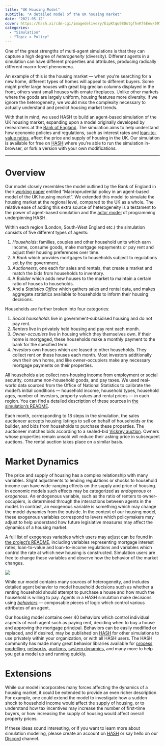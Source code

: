```yaml
---
title: "UK Housing Model"
subtitle: "A detailed model of the UK housing market"
date: "2021-05-12"
cover: https://hash.ai/cdn-cgi/imagedelivery/EipKtqu98OotgfhvKf6Eew/597dd52f-e760-483a-0200-75ce54232400/public
categories: 
  - "Simulation"
  - "Topic > Policy"
---
```


One of the great strengths of multi-agent simulations is that they can capture a high degree of _heterogeneity_ (diversity). Different agents in a simulation can have different properties and attributes, producing radically different macro-level phenomena.

An example of this is the housing market — when you're searching for a new home, different types of homes will appeal to different buyers. Some might prefer large houses with great big grecian columns displayed in the front, others want small houses with ornate fireplaces. Unlike other markets where the goods are largely uniform, housing features more diversity. If we ignore the heterogeneity, we would miss the complexity necessary to actually understand and predict housing market trends.

With that in mind, we used HASH to build an agent-based simulation of the UK housing market, expanding upon a model originally developed by researchers at the [Bank of England](https://www.bankofengland.co.uk/working-paper/2016/macroprudential-policy-in-an-agent-based-model-of-the-uk-housing-market). The simulation aims to help understand how economic policies and regulations, such as interest rates and [loan-to-value ratios](https://en.wikipedia.org/wiki/Loan-to-value_ratio), affect the price and supply of housing in the UK. Our simulation is available for free on [HASH](https://hash.ai/@hash/uk-housing) where you’re able to run the simulation in-browser, or fork a version with your own modifications.

* * *

# Overview

Our model closely resembles the model outlined by the Bank of England in their [working paper](https://www.bankofengland.co.uk/working-paper/2016/macroprudential-policy-in-an-agent-based-model-of-the-uk-housing-market) entitled “Macroprudential policy in an agent-based model of the UK housing market”. We extended this model to simulate the housing market at the regional level, compared to the UK as a whole. The relative ease of adding this extra source of heterogeneity is a testament to the power of agent-based simulation and the [actor model](https://hash.ai/wiki/actor-model) of programming underpinning HASH.

Within each region (London, South-West England etc.) the simulation consists of five different types of agents:

1. _Households_: families, couples and other household units which earn income, consume goods, make mortgage repayments or pay rent and adjust their housing preferences over time.
1. A _Bank_ which provides mortgages to households subject to regulations set by the government.
1. _Auctioneers_, one each for sales and rentals, that create a market and match the bids from households to inventory.
1. A _Builder_ which adds new houses to the market to maintain a certain ratio of houses to households.
1. And a _Statistics Office_ which gathers sales and rental data, and makes aggregate statistics available to households to inform their housing decisions.

Households are further broken into four categories:

1. _Social households_ live in government-subsidised housing and do not pay rent.
1. _Renters_ live in privately held housing and pay rent each month.
1. _Owner-occupiers_ live in housing which they themselves own. If their home is mortgaged, these households make a monthly payment to the bank for the specified term.
1. _Investors_ own houses which are leased to other households. They collect rent on these houses each month. Most investors additionally own their own home, and like owner-occupiers make any necessary mortgage payments on their properties. 

All households also collect non-housing income from employment or social security, consume non-household goods, and pay taxes. We used real-world data sourced from the Office of National Statistics to calibrate the model’s initial conditions — household income, household types, household ages, number of investors, property values and rental prices — in each region. You can find a detailed description of these sources in [the simulation’s README](https://hash.ai/@hash/uk-housing).

Each month, corresponding to 18 steps in the simulation, the sales auctioneer accepts housing listings to sell on behalf of households or the builder, and bids from households to purchase these properties. The auctioneer matches bids according to a sealed-bid [Vickrey auction](https://en.wikipedia.org/wiki/Vickrey_auction). Owners whose properties remain unsold will reduce their asking price in subsequent auctions. The rental auction takes place on a similar basis.

# Market Dynamics

The price and supply of housing has a complex relationship with many variables. Slight adjustments to lending regulations or shocks to household income can have wide-ranging effects on the supply and price of housing. In economic models such effects may be categorized as _endogenous_ or _exogenous_. An endogenous variable, such as the ratio of renters to owner-occupiers, is determined through the interactions between agents in the model. In contrast, an exogenous variable is something which may change the model dynamics from the outside. In the context of our housing model, these exogenous variables correspond to levers which policymakers may adjust to help understand how future legislative measures may affect the dynamics of a housing market.

A full list of exogenous variables which users may adjust can be found in [the project’s README](https://hash.ai/@hash/uk-housing), including variables representing mortgage interest rates, loan-to-value and loan-to-income regulations and variables which control the rate at which new housing is constructed. Simulation users are free to change these variables and observe how the behavior of the market changes.

![](https://hash.ai/cdn-cgi/imagedelivery/EipKtqu98OotgfhvKf6Eew/e7c135b0-b89d-4103-0805-e36218614500/public)

While our model contains many sources of heterogeneity, and includes detailed agent behavior to model household decisions such as whether a renting household should attempt to purchase a house and how much the household is willing to pay. Agents in a HASH simulation make decisions using [_behaviors_](https://hash.ai/docs/simulation/creating-simulations/behaviors/composable-behaviors) — composable pieces of logic which control various attributes of an agent. 

Our housing model contains over 40 behaviors which control individual aspects of each agent such as paying rent, deciding when to buy a house and approving the mortgage principal. Behaviors can be easily modified or replaced, and if desired, may be published on [HASH](https://hash.ai/index) for other simulations to use privately within your organization, or with all HASH users. The HASH community has made many great behavior libraries available for [process modelling](https://hash.ai/@hash/process), [networks](https://hash.ai/@hash/networks), [auctions](https://hash.ai/search?query=auction), [system dynamics](https://hash.ai/@hash/sd), and many more to help you get a model up and running quickly.

# Extensions

While our model incorporates many forces affecting the dynamics of a housing market, it could be extended to provide an even richer description. For example, one could extend the model to investigate how a sudden shock to household income would affect the supply of housing, or to understand how tax incentives may increase the number of first-time buyers, or how increasing the supply of housing would affect overall property prices.

If these ideas sound interesting, or if you want to learn more about simulation modeling, please create an account on [HASH](https://hash.ai) or say hello on our [Discord](https://hash.ai/discord) channel.
